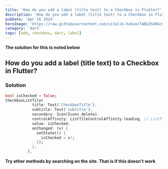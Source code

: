 ```yaml
---
title: 'How do you add a label (title text) to a Checkbox in Flutter?'
description: 'How do you add a label (title text) to a Checkbox in Flutter?'
pubDate: 'Apr 16 2024'
heroImage: 'https://raw.githubusercontent.com/vitalik-hakim/TABLES404/main/error_b/dart.png'
category: 'dart'
tags: [add, checkbox, dart, label]
---
```


**The solution for this is noted below**

## How do you add a label (title text) to a Checkbox in Flutter?

### Solution

```dart
bool isChecked = false;
CheckboxListTile(
            title: Text('CheckboxTitle'),
            subtitle: Text('subtitle'),
            secondary: Icon(Icons.delete),
            controlAffinity: ListTileControlAffinity.leading, // ListTileControlAffinity.trailing
            value: isChecked,
            onChanged: (v) {
              setState(() {
                isChecked = v!;
              });
            },
          ),
```

**Try other methods by searching on the site. That is if this doesn't work**
